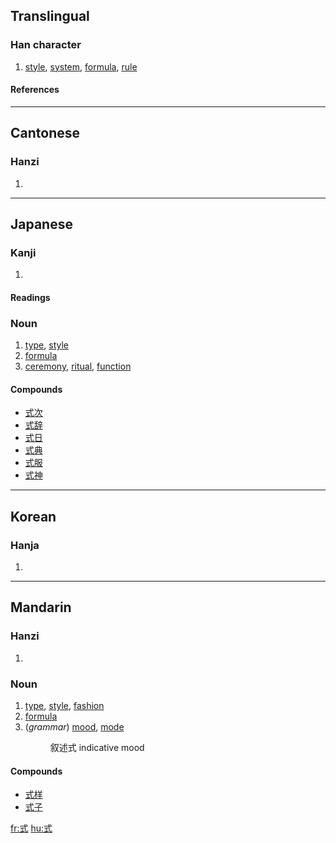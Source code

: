 ==Translingual==
===Han character===
{{Han char|rn=56|rad=弋|as=03|sn=6|four=4310<sub>0</sub>|canj=戈心一 (IPM)}}
# [[style]], [[system]], [[formula]], [[rule]]
====References====
{{Han ref|kx=0355.060|dkj=09663|hdz=10558.070|uh=5F0F|ud=24335|bh=A6A1|bd=42657}}
----
==Cantonese==
===Hanzi===
{{yue-hanzi|jyut=|y=sik1}}
# {{defn|Cantonese}}
----
==Japanese==
===Kanji===
{{ja-kanji|grade=|rs=弋03}}
# {{defn|Japanese}} 
====Readings====
{{ja-readings|on=[[しき]] (shiki), [[しょく]] (shoku)|kun=[[のり]] (nori), [[のっとる]] (nottoru)}}

===Noun===
#[[type]], [[style]]
#[[formula]]
#[[ceremony]], [[ritual]], [[function]]

====Compounds====
*[[式次]]
*[[式辞]]
*[[式日]]
*[[式典]]
*[[式服]]
*[[式神]]
----
==Korean==
===Hanja===
{{ko-hanja|hangeul=[[식]]|eumhun=|rv=sik|mr=sik|y=sik}}
# {{defn|Korean}}
----
==Mandarin==
===Hanzi===
{{cmn-hanzi|pin=[[shǐ]] (shi3), [[shì]] (shi4)|wg=shih<sup>3</sup>, shih<sup>4</sup>}}
# {{defn|Mandarin}}

===Noun===
# [[type]], [[style]], [[fashion]]
# [[formula]]
#(''grammar'') [[mood]], [[mode]]
#:叙述式 indicative mood

====Compounds====
*[[式样]]
*[[式子]]

[[fr:式]]
[[hu:式]]